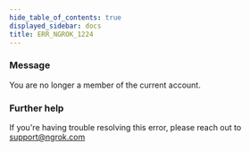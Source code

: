 ```yaml
---
hide_table_of_contents: true
displayed_sidebar: docs
title: ERR_NGROK_1224
---
```


### Message

You are no longer a member of the current account.

### Further help

If you're having trouble resolving this error, please reach out to [support@ngrok.com](mailto:support@ngrok.com?subject=Help%20with%20ERR_NGROK_1224)
